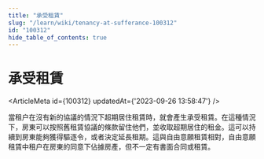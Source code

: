 ```yaml
---
title: "承受租賃"
slug: "/learn/wiki/tenancy-at-sufferance-100312"
id: "100312"
hide_table_of_contents: true
---
```



# 承受租賃

<ArticleMeta id={100312} updatedAt={'2023-09-26 13:58:47'} />
<div className='border-solid border-b border-t-0 my-4 border-[var(--ifm-color-gray-300)]' />

當租户在沒有新的協議的情況下超期居住租賃時，就會產生承受租賃。在這種情況下，房東可以按照舊租賃協議的條款留住他們，並收取超期居住的租金。這可以持續到房東能夠獲得驅逐令，或者決定延長租期。這與自由意願租賃相對，自由意願租賃中租户在房東的同意下佔據房產，但不一定有書面合同或租賃。
